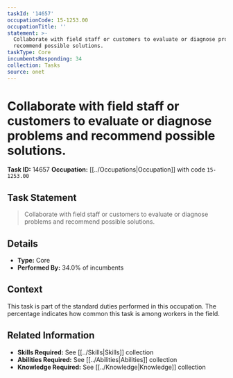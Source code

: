 ```yaml
---
taskId: '14657'
occupationCode: 15-1253.00
occupationTitle: ''
statement: >-
  Collaborate with field staff or customers to evaluate or diagnose problems and
  recommend possible solutions.
taskType: Core
incumbentsResponding: 34
collection: Tasks
source: onet
---
```

# Collaborate with field staff or customers to evaluate or diagnose problems and recommend possible solutions.

**Task ID:** 14657
**Occupation:** [[../Occupations|Occupation]] with code `15-1253.00`

## Task Statement

> Collaborate with field staff or customers to evaluate or diagnose problems and recommend possible solutions.

## Details

- **Type:** Core
- **Performed By:** 34.0% of incumbents

## Context

This task is part of the standard duties performed in this occupation. The percentage indicates how common this task is among workers in the field.

## Related Information

- **Skills Required:** See [[../Skills|Skills]] collection
- **Abilities Required:** See [[../Abilities|Abilities]] collection
- **Knowledge Required:** See [[../Knowledge|Knowledge]] collection
